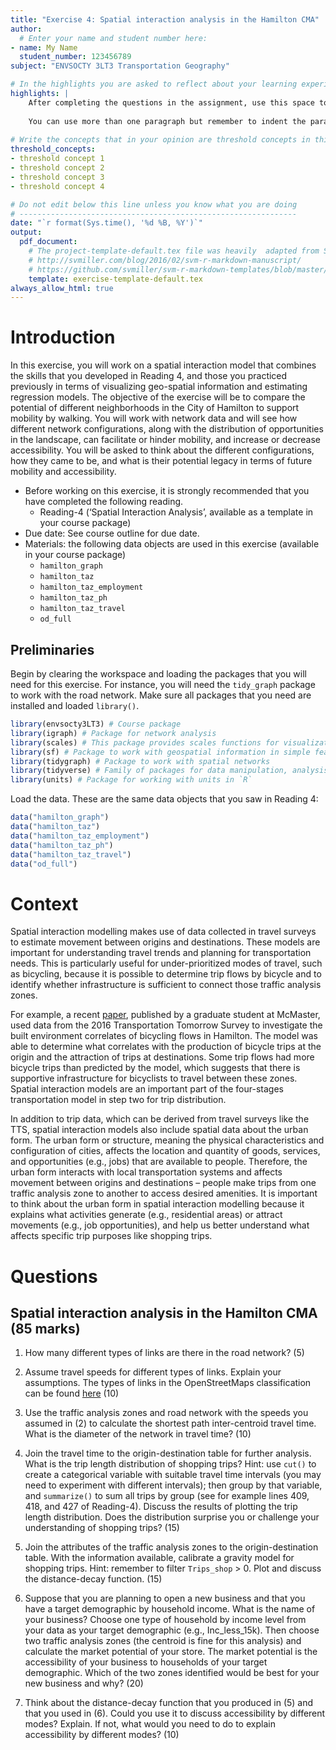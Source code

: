 ```yaml
---
title: "Exercise 4: Spatial interaction analysis in the Hamilton CMA"
author:
  # Enter your name and student number here:
- name: My Name
  student_number: 123456789
subject: "ENVSOCTY 3LT3 Transportation Geography"

# In the highlights you are asked to reflect about your learning experience while working on this exercise. This section is worth 10 marks.
highlights: |
    After completing the questions in the assignment, use this space to briefly write your thoughts about your learning experience. What did you learn working on this assignment? How were you challenged? Or was it easy?
    
    You can use more than one paragraph but remember to indent the paragraphs. This summary does not need to be very long, try to write it in about 200 words.
    
# Write the concepts that in your opinion are threshold concepts in this exercise. A threshold concept is a key idea that once you grasp it, it changes your understanding of a topic, phenomenon, subject, method, etc. Write between three and five threshold concepts that apply to your learning experience working on this exercise. This section is worth 5 marks.
threshold_concepts: 
- threshold concept 1
- threshold concept 2 
- threshold concept 3
- threshold concept 4

# Do not edit below this line unless you know what you are doing
# --------------------------------------------------------------
date: "`r format(Sys.time(), '%d %B, %Y')`"
output:
  pdf_document:
    # The project-template-default.tex file was heavily  adapted from Steven V. Miller's template for academic manuscripts. See:
    # http://svmiller.com/blog/2016/02/svm-r-markdown-manuscript/
    # https://github.com/svmiller/svm-r-markdown-templates/blob/master/svm-latex-ms.tex
    template: exercise-template-default.tex
always_allow_html: true
---
```


# Introduction

In this exercise, you will work on a spatial interaction model that combines the skills that you developed in Reading 4, and those you practiced previously in terms of visualizing geo-spatial information and estimating regression models. The objective of the exercise will be to compare the potential of different neighborhoods in the City of Hamilton to support mobility by walking. You will work with network data and will see how different network configurations, along with the distribution of opportunities in the landscape, can facilitate or hinder mobility, and increase or decrease accessibility. You will be asked to think about the different configurations, how they came to be, and what is their potential legacy in terms of future mobility and accessibility.

* Before working on this exercise, it is strongly recommended that you have completed the following reading.
    + Reading-4 ('Spatial Interaction Analysis', available as a template in your course package)
* Due date:	See course outline for due date.
* Materials: the following data objects are used in this exercise (available in your course package)
    + `hamilton_graph`
    + `hamilton_taz`
    + `hamilton_taz_employment`
    + `hamilton_taz_ph`
    + `hamilton_taz_travel`
    + `od_full`
    
## Preliminaries

Begin by clearing the workspace and loading the packages that you will need for this exercise. For instance, you will need the `tidy_graph` package to work with the road network. Make sure all packages that you need are installed and loaded `library()`. 
```r
library(envsocty3LT3) # Course package
library(igraph) # Package for network analysis
library(scales) # This package provides scales functions for visualization 
library(sf) # Package to work with geospatial information in simple features format
library(tidygraph) # Package to work with spatial networks
library(tidyverse) # Family of packages for data manipulation, analysis, and visualization
library(units) # Package for working with units in `R`
```

Load the data. These are the same data objects that you saw in Reading 4:
```r
data("hamilton_graph")
data("hamilton_taz")
data("hamilton_taz_employment")
data("hamilton_taz_ph")
data("hamilton_taz_travel")
data("od_full")
```

# Context

Spatial interaction modelling makes use of data collected in travel surveys to estimate movement between origins and destinations. These models are important for understanding travel trends and planning for transportation needs. This is particularly useful for under-prioritized modes of travel, such as bicycling, because it is possible to determine trip flows by bicycle and to identify whether infrastructure is sufficient to connect those traffic analysis zones.

For example, a recent [paper](https://link.springer.com/article/10.1007/s11116-021-10197-1?wt_mc=Internal.Event.1.SEM.ArticleAuthorOnlineFirst&utm_source=ArticleAuthorOnlineFirst&utm_medium=email&utm_content=AA_en_06082018&ArticleAuthorOnlineFirst_20210611), published by a graduate student at McMaster, used data from the 2016 Transportation Tomorrow Survey to investigate the built environment correlates of bicycling flows in Hamilton. The model was able to determine what correlates with the production of bicycle trips at the origin and the attraction of trips at destinations. Some trip flows had more bicycle trips than predicted by the model, which suggests that there is supportive infrastructure for bicyclists to travel between these zones. Spatial interaction models are an important part of the four-stages transportation model in step two for trip distribution.

In addition to trip data, which can be derived from travel surveys like the TTS, spatial interaction models also include spatial data about the urban form. The urban form or structure, meaning the physical characteristics and configuration of cities, affects the location and quantity of goods, services, and opportunities (e.g., jobs) that are available to people. Therefore, the urban form interacts with local transportation systems and affects movement between origins and destinations – people make trips from one traffic analysis zone to another to access desired amenities. It is important to think about the urban form in spatial interaction modelling because it explains what activities generate (e.g., residential areas) or attract movements (e.g., job opportunities), and help us better understand what affects specific trip purposes like shopping trips.

# Questions

## Spatial interaction analysis in the Hamilton CMA (85 marks)

1. How many different types of links are there in the road network? (5)

2. Assume travel speeds for different types of links. Explain your assumptions. The types of links in the OpenStreetMaps classification can be found [here](https://wiki.openstreetmap.org/wiki/Key:highway) (10)

3. Use the traffic analysis zones and road network with the speeds you assumed in (2) to calculate the shortest path inter-centroid travel time. What is the diameter of the network in travel time? (10) 

4. Join the travel time to the origin-destination table for further analysis. What is the trip length distribution of shopping trips? Hint: use `cut()` to create a categorical variable with suitable travel time intervals (you may need to experiment with different intervals); then group by that variable, and `summarize()` to sum all trips by group (see for example lines 409, 418, and 427 of Reading-4). Discuss the results of plotting the trip length distribution. Does the distribution surprise you or challenge your understanding of shopping trips? (15)

5. Join the attributes of the traffic analysis zones to the origin-destination table. With the information available, calibrate a gravity model for shopping trips. Hint: remember to filter `Trips_shop` > 0. Plot and discuss the distance-decay function. (15)

6. Suppose that you are planning to open a new business and that you have a target demographic by household income. What is the name of your business? Choose one type of household by income level from your data as your target demographic (e.g., Inc_less_15k). Then choose two traffic analysis zones (the centroid is fine for this analysis) and calculate the market potential of your store. The market potential is the accessibility of your business to households of your target demographic. Which of the two zones identified would be best for your new business and why? (20)

7. Think about the distance-decay function that you produced in (5) and that you used in (6). Could you use it to discuss accessibility by different modes? Explain. If not, what would you need to do to explain accessibility by different modes? (10)

